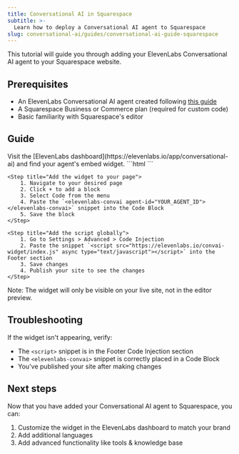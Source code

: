 ```yaml
---
title: Conversational AI in Squarespace
subtitle: >-
  Learn how to deploy a Conversational AI agent to Squarespace
slug: conversational-ai/guides/conversational-ai-guide-squarespace
---
```


This tutorial will guide you through adding your ElevenLabs Conversational AI agent to your Squarespace website.

## Prerequisites

- An ElevenLabs Conversational AI agent created following [this guide](/docs/conversational-ai/docs/agent-setup)
- A Squarespace Business or Commerce plan (required for custom code)
- Basic familiarity with Squarespace's editor

## Guide

<Steps>
    <Step title="Get your embed code">
        Visit the [ElevenLabs dashboard](https://elevenlabs.io/app/conversational-ai) and find your agent's embed widget.
        ```html
        <elevenlabs-convai agent-id="YOUR_AGENT_ID"></elevenlabs-convai>
        <script src="https://elevenlabs.io/convai-widget/index.js" async type="text/javascript"></script>
        ```
    </Step>

    <Step title="Add the widget to your page">
        1. Navigate to your desired page
        2. Click + to add a block
        3. Select Code from the menu
        4. Paste the `<elevenlabs-convai agent-id="YOUR_AGENT_ID"></elevenlabs-convai>` snippet into the Code Block
        5. Save the block
    </Step>

    <Step title="Add the script globally">
        1. Go to Settings > Advanced > Code Injection
        2. Paste the snippet `<script src="https://elevenlabs.io/convai-widget/index.js" async type="text/javascript"></script>` into the Footer section
        3. Save changes
        4. Publish your site to see the changes
    </Step>
</Steps>

Note: The widget will only be visible on your live site, not in the editor preview.

## Troubleshooting

If the widget isn't appearing, verify:
- The `<script>` snippet is in the Footer Code Injection section
- The `<elevenlabs-convai>` snippet is correctly placed in a Code Block
- You've published your site after making changes

## Next steps

Now that you have added your Conversational AI agent to Squarespace, you can:

1. Customize the widget in the ElevenLabs dashboard to match your brand
2. Add additional languages
3. Add advanced functionality like tools & knowledge base